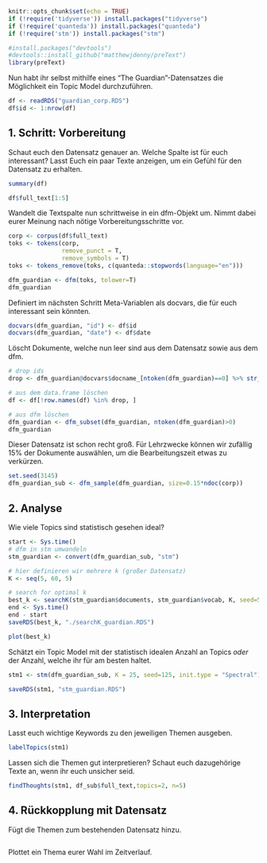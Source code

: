 ```{r setup, include=FALSE}
knitr::opts_chunk$set(echo = TRUE)
if (!require('tidyverse')) install.packages("tidyverse")                      # wrangling
if (!require('quanteda')) install.packages("quanteda")                        # quanteda basic functions
if (!require('stm')) install.packages("stm")                                  # structural topic models

#install.packages("devtools")
#devtools::install_github("matthewjdenny/preText")
library(preText)
```

Nun habt ihr selbst mithilfe eines "The Guardian"-Datensatzes die Möglichkeit ein Topic Model durchzuführen. 
```{r}
df <- readRDS("guardian_corp.RDS")
df$id <- 1:nrow(df)
```


## 1. Schritt: Vorbereitung

Schaut euch den Datensatz genauer an. Welche Spalte ist für euch interessant? 
Lasst Euch ein paar Texte anzeigen, um ein Gefühl für den Datensatz zu erhalten.

```{r}
summary(df)

df$full_text[1:5]
```


Wandelt die Textspalte nun schrittweise in ein dfm-Objekt um. Nimmt dabei eurer Meinung nach nötige Vorbereitungsschritte vor.

```{r}
corp <- corpus(df$full_text)
toks <- tokens(corp,
               remove_punct = T, 
               remove_symbols = T)
toks <- tokens_remove(toks, c(quanteda::stopwords(language="en")))

dfm_guardian <- dfm(toks, tolower=T) 
dfm_guardian
```


Definiert im nächsten Schritt Meta-Variablen als docvars, die für euch interessant sein könnten.

```{r}
docvars(dfm_guardian, "id") <- df$id
docvars(dfm_guardian, "date") <- df$date
```


Löscht Dokumente, welche nun leer sind aus dem Datensatz sowie aus dem dfm.

```{r}
# drop ids 
drop <- dfm_guardian@docvars$docname_[ntoken(dfm_guardian)==0] %>% str_extract(., "\\d{1,}") %>% as.numeric()

# aus dem data.frame löschen
df <- df[!row.names(df) %in% drop, ]

# aus dfm löschen
dfm_guardian <- dfm_subset(dfm_guardian, ntoken(dfm_guardian)>0)
dfm_guardian
```

Dieser Datensatz ist schon recht groß. Für Lehrzwecke können wir zufällig 15% der Dokumente auswählen, um die Bearbeitungszeit etwas zu verkürzen. 

```{r}
set.seed(3145)
dfm_guardian_sub <- dfm_sample(dfm_guardian, size=0.15*ndoc(corp))
```


## 2. Analyse

Wie viele Topics sind statistisch gesehen ideal?

```{r}
start <- Sys.time()
# dfm in stm umwandeln
stm_guardian <- convert(dfm_guardian_sub, "stm")

# hier definieren wir mehrere k (großer Datensatz)
K <- seq(5, 60, 5) 

# search for optimal k 
best_k <- searchK(stm_guardian$documents, stm_guardian$vocab, K, seed=532, emtol=0.001, init.type = "Spectral")
end <- Sys.time()
end - start
saveRDS(best_k, "./searchK_guardian.RDS")

plot(best_k)
```


Schätzt ein Topic Model mit der statistisch idealen Anzahl an Topics *oder* der Anzahl, welche ihr für am besten haltet. 

```{r}
stm1 <- stm(dfm_guardian_sub, K = 25, seed=125, init.type = "Spectral")

saveRDS(stm1, "stm_guardian.RDS")
```


## 3. Interpretation

Lasst euch wichtige Keywords zu den jeweiligen Themen ausgeben.

```{r}
labelTopics(stm1)
```

Lassen sich die Themen gut interpretieren? Schaut euch dazugehörige Texte an, wenn ihr euch unsicher seid. 

```{r}
findThoughts(stm1, df_sub$full_text,topics=2, n=5)
```

## 4. Rückkopplung mit Datensatz

Fügt die Themen zum bestehenden Datensatz hinzu.

```{r}

```


Plottet ein Thema eurer Wahl im Zeitverlauf.
```{r}

``` 